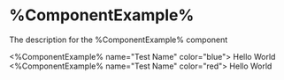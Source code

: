 

<Meta
  title="Custom/%ComponentExample%"
  component={%ComponentExample%}
/>

# %ComponentExample%

The description for the %ComponentExample% component

<Preview>
  <Story name="Default">
    <%ComponentExample% name="Test Name" color="blue">
      Hello World
    </%ComponentExample% >
  </Story>
</Preview>

<Preview>
  <Story name="Default">
    <%ComponentExample% name="Test Name" color="red">
      Hello World
    </%ComponentExample% >
  </Story>
</Preview>